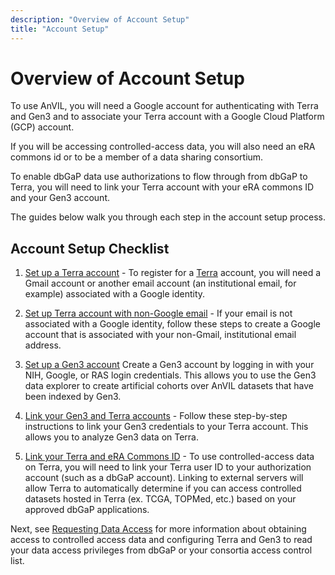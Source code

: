 ```yaml
---
description: "Overview of Account Setup"
title: "Account Setup"
---
```


# Overview of Account Setup

To use AnVIL, you will need a Google account for authenticating with Terra and Gen3 and to associate your Terra account with a Google Cloud Platform (GCP) account.

If you will be accessing controlled-access data, you will also need an eRA commons id or to be a member of a data sharing consortium.

To enable dbGaP data use authorizations to flow through from dbGaP to Terra, you will need to link your Terra account with your eRA commons ID and your Gen3 account.

The guides below walk you through each step in the account setup process.

## Account Setup Checklist

1. [Set up a Terra account](https://support.terra.bio/hc/en-us/articles/360028235911-How-to-register-for-a-Terra-account) - To register for a [Terra](https://anvil.terra.bio/#workspaces) account, you will need a Gmail account or another email account (an institutional email, for example) associated with a Google identity.

1. [Set up Terra account with non-Google email](https://support.terra.bio/hc/en-us/articles/360029186611-Setting-up-a-Google-account-with-a-non-Google-email) - If your email is not associated with a Google identity, follow these steps to create a Google account that is associated with your non-Gmail, institutional email address.

1. [Set up a Gen3 account](https://gen3.theanvil.io/login) Create a Gen3 account by logging in with your NIH, Google, or RAS login credentials. This allows you to use the Gen3 data explorer to create artificial cohorts over AnVIL datasets that have been indexed by Gen3.

1. [Link your Gen3 and Terra accounts](https://support.terra.bio/hc/en-us/articles/360050390451) - Follow these step-by-step instructions to link your Gen3 credentials to your Terra account. This allows you to analyze Gen3 data on Terra.

1. [Link your Terra and eRA Commons ID](https://support.terra.bio/hc/en-us/articles/360038086332-Linking-Terra-to-External-Servers) - To use controlled-access data on Terra, you will need to link your Terra user ID to your authorization account (such as a dbGaP account). Linking to external servers will allow Terra to automatically determine if you can access controlled datasets hosted in Terra (ex. TCGA, TOPMed, etc.) based on your approved dbGaP applications.

Next, see [Requesting Data Access](/learn/accessing-data/requesting-data-access) for more information about obtaining access to controlled access data and configuring Terra and Gen3 to read your data access privileges from dbGaP or your consortia access control list.
